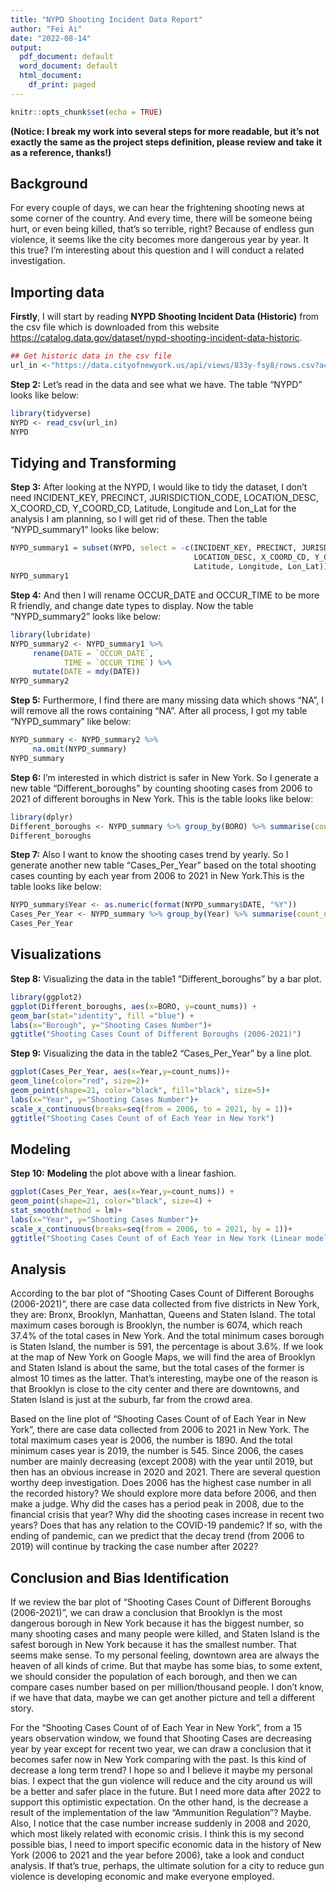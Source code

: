 ---
title: "NYPD Shooting Incident Data Report"
author: "Fei Ai"
date: "2022-08-14"
output:
  pdf_document: default
  word_document: default
  html_document:
    df_print: paged
---

```{r setup, include=FALSE}
knitr::opts_chunk$set(echo = TRUE)
```


**(Notice: I break my work into several steps for more readable, but it's not exactly the same as the project steps definition, please review and take it as a reference, thanks!)**

## Background

For every couple of days, we can hear the frightening shooting news at some corner of the country. And every time, there will be someone being hurt, or even being killed, that’s so terrible, right? Because of endless gun violence, it seems like the city becomes more dangerous year by year. It this true? I'm interesting about this question and I will conduct a related investigation.

## Importing data

**Firstly**, I will start by reading **NYPD Shooting Incident Data (Historic)** from the csv file which is downloaded from this website <https://catalog.data.gov/dataset/nypd-shooting-incident-data-historic>.
```{r get_NYPD_data}
## Get historic data in the csv file
url_in <-"https://data.cityofnewyork.us/api/views/833y-fsy8/rows.csv?accessType=DOWNLOAD"
```

**Step 2:**
Let's read in the data and see what we have. The table "NYPD" looks like below:
```{r import_data, message=FALSE}
library(tidyverse)
NYPD <- read_csv(url_in)
NYPD
```
## Tidying and Transforming


**Step 3:**
After looking at the NYPD, I would like to tidy the dataset, I don't need INCIDENT_KEY, PRECINCT, JURISDICTION_CODE, LOCATION_DESC, X_COORD_CD, Y_COORD_CD, Latitude, Longitude and Lon_Lat for the analysis I am planning, so I will get rid of these. Then the table "NYPD_summary1" looks like below:
```{r tidy_NYPD}
NYPD_summary1 = subset(NYPD, select = -c(INCIDENT_KEY, PRECINCT, JURISDICTION_CODE, 
                                         LOCATION_DESC, X_COORD_CD, Y_COORD_CD, 
                                         Latitude, Longitude, Lon_Lat))
NYPD_summary1
```

**Step 4:**
And then I will rename OCCUR_DATE and OCCUR_TIME to be more R friendly, and change date types to display. Now the table "NYPD_summary2" looks like below:
```{r tidy_NYPD_summary1}
library(lubridate)
NYPD_summary2 <- NYPD_summary1 %>%
     rename(DATE = `OCCUR_DATE`,
            TIME = `OCCUR_TIME`) %>%
     mutate(DATE = mdy(DATE))
NYPD_summary2
```

**Step 5:**
Furthermore, I find there are many missing data which shows "NA", I will remove all the rows containing "NA". After all process, I got my table "NYPD_summary" like below:
```{r tidy_NYPD_summary2}
NYPD_summary <- NYPD_summary2 %>%
     na.omit(NYPD_summary)
NYPD_summary
```

**Step 6:**
I'm interested in which district is safer in New York. So I generate a new table "Different_boroughs" by counting shooting cases from 2006 to 2021 of different boroughs in New York. This is the table looks like below:
```{r new_table1}
library(dplyr)
Different_boroughs <- NYPD_summary %>% group_by(BORO) %>% summarise(count_nums = n())
Different_boroughs
```

**Step 7:**
Also I want to know the shooting cases trend by yearly. So I generate another new table "Cases_Per_Year" based on the total shooting cases counting by each year from 2006 to 2021 in New York.This is the table looks like below:
```{r new_table2}
NYPD_summary$Year <- as.numeric(format(NYPD_summary$DATE, "%Y"))
Cases_Per_Year <- NYPD_summary %>% group_by(Year) %>% summarise(count_nums = n())
Cases_Per_Year
```


## Visualizations

**Step 8:**
Visualizing the data in the table1 "Different_boroughs" by a bar plot.
```{r Different_boroughs}
library(ggplot2)
ggplot(Different_boroughs, aes(x=BORO, y=count_nums)) + 
geom_bar(stat="identity", fill ="blue") +
labs(x="Borough", y="Shooting Cases Number")+ 
ggtitle("Shooting Cases Count of Different Boroughs (2006-2021)")
```

**Step 9:**
Visualizing the data in the table2 "Cases_Per_Year" by a line plot.
```{r Cases_Per_Year}
ggplot(Cases_Per_Year, aes(x=Year,y=count_nums))+
geom_line(color="red", size=2)+
geom_point(shape=21, color="black", fill="black", size=5)+
labs(x="Year", y="Shooting Cases Number")+ 
scale_x_continuous(breaks=seq(from = 2006, to = 2021, by = 1))+
ggtitle("Shooting Cases Count of of Each Year in New York")
```


## Modeling


**Step 10:**
**Modeling** the plot above with a linear fashion.
```{r modeling}
ggplot(Cases_Per_Year, aes(x=Year,y=count_nums)) +
geom_point(shape=21, color="black", size=4) +
stat_smooth(method = lm)+
labs(x="Year", y="Shooting Cases Number")+
scale_x_continuous(breaks=seq(from = 2006, to = 2021, by = 1))+
ggtitle("Shooting Cases Count of of Each Year in New York (Linear modeling)")
```


## Analysis

According to the bar plot of "Shooting Cases Count of Different Boroughs (2006-2021)", there are case data collected from five districts in New York, they are: Bronx, Brooklyn, Manhattan, Queens and Staten Island. The total maximum cases borough is Brooklyn, the number is 6074, which reach 37.4% of the total cases in New York. And the total minimum cases borough is Staten Island, the number is 591, the percentage is about 3.6%. If we look at the map of New York on Google Maps, we will find the area of Brooklyn and Staten Island is about the same, but the total cases of the former is almost 10 times as the latter. That's interesting, maybe one of the reason is that Brooklyn is close to the city center and there are downtowns, and Staten Island is just at the suburb, far from the crowd area. 

Based on the line plot of "Shooting Cases Count of of Each Year in New York", there are case data collected from 2006 to 2021 in New York. The total maximum cases year is 2006, the number is 1890. And the total minimum cases year is 2019, the number is 545. Since 2006, the cases number are mainly decreasing (except 2008) with the year until 2019, but then has an obvious increase in 2020 and 2021. There are several question worthy deep investigation. Does 2006 has the highest case number in all the recorded history? We should explore more data before 2006, and then make a judge. Why did the cases has a period peak in 2008, due to the financial crisis that year? Why did the shooting cases increase in recent two years? Does that has any relation to the COVID-19 pandemic? If so, with the ending of pandemic, can we predict that the decay trend (from 2006 to 2019) will continue by tracking the case number after 2022? 


## Conclusion and Bias Identification


If we review the bar plot of "Shooting Cases Count of Different Boroughs (2006-2021)", we can draw a conclusion that Brooklyn is the most dangerous borough in New York because it has the biggest number, so many shooting cases and many people were killed, and Staten Island is the safest borough in New York because it has the smallest number. That seems make sense. To my personal feeling, downtown area are always the heaven of all kinds of crime. But that maybe has some bias, to some extent, we should consider the population of each borough, and then we can compare cases number based on per million/thousand people. I don't know, if we have that data, maybe we can get another picture and tell a different story.

For the "Shooting Cases Count of of Each Year in New York", from a 15 years observation window, we found that Shooting Cases are decreasing year by year except for recent two year, we can draw a conclusion that it becomes safer now in New York comparing with the past. Is this kind of decrease a long term trend? I hope so and I believe it maybe my personal bias. I expect that the gun violence will reduce and the city around us will be a better and safer place in the future. But I need more data after 2022 to support this optimistic expectation. On the other hand, is the decrease a result of the implementation of the law "Ammunition Regulation"? Maybe. Also, I notice that the case number increase suddenly in 2008 and 2020, which most likely related with economic crisis. I think this is my second possible bias, I need to import specific economic data in the history of New York (2006 to 2021 and the year before 2006), take a look and conduct analysis. If that's true, perhaps, the ultimate solution for a city to reduce gun violence is developing economic and make everyone employed. 
